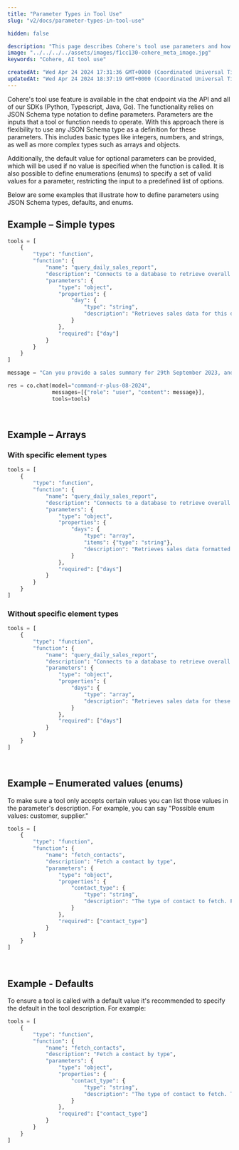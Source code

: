 ```yaml
---
title: "Parameter Types in Tool Use"
slug: "v2/docs/parameter-types-in-tool-use"

hidden: false

description: "This page describes Cohere's tool use parameters and how to work with them."
image: "../../../../assets/images/f1cc130-cohere_meta_image.jpg"  
keywords: "Cohere, AI tool use"

createdAt: "Wed Apr 24 2024 17:31:36 GMT+0000 (Coordinated Universal Time)"
updatedAt: "Wed Apr 24 2024 18:37:19 GMT+0000 (Coordinated Universal Time)"
---
```

Cohere's tool use feature is available in the chat endpoint via the API and all of our SDKs (Python, Typescript, Java, Go). The functionality relies on JSON Schema type notation to define parameters. Parameters are the inputs that a tool or function needs to operate. With this approach there is flexibility to use any JSON Schema type as a definition for these parameters. This includes basic types like integers, numbers, and strings, as well as more complex types such as arrays and objects.

Additionally, the default value for optional parameters can be provided, which will be used if no value is specified when the function is called. It is also possible to define enumerations (enums) to specify a set of valid values for a parameter, restricting the input to a predefined list of options.

Below are some examples that illustrate how to define parameters using JSON Schema types, defaults, and enums.

## Example – Simple types

```python PYTHON
tools = [
    {
        "type": "function",
        "function": {
            "name": "query_daily_sales_report",
            "description": "Connects to a database to retrieve overall sales volumes and sales information for a given day.",
            "parameters": {
                "type": "object",
                "properties": {
                    "day": {
                        "type": "string",
                        "description": "Retrieves sales data for this day, formatted as YYYY-MM-DD."
                    }
                },
                "required": ["day"]
            }
        }
    }
]

message = "Can you provide a sales summary for 29th September 2023, and also give me some details about the products in the 'Electronics' category, for example their prices and stock levels?"

res = co.chat(model="command-r-plus-08-2024",
              messages=[{"role": "user", "content": message}],
              tools=tools)

```

<br />

## Example – Arrays

### With specific element types

```python PYTHON
tools = [
    {
        "type": "function",
        "function": {
            "name": "query_daily_sales_report",
            "description": "Connects to a database to retrieve overall sales volumes and sales information for numerous days.",
            "parameters": {
                "type": "object",
                "properties": {
                    "days": {
                        "type": "array",
                        "items": {"type": "string"},
                        "description": "Retrieves sales data formatted as YYYY-MM-DD."
                    }
                },
                "required": ["days"]
            }
        }
    }
]
```

### Without specific element types

```python PYTHON
tools = [
    {
        "type": "function",
        "function": {
            "name": "query_daily_sales_report",
            "description": "Connects to a database to retrieve overall sales volumes and sales information for numerous days.",
            "parameters": {
                "type": "object",
                "properties": {
                    "days": {
                        "type": "array",
                        "description": "Retrieves sales data for these days, formatted as YYYY-MM-DD."
                    }
                },
                "required": ["days"]
            }
        }
    }
]
```

<br />

## Example – Enumerated values (enums)

To make sure a tool only accepts certain values you can list those values in the parameter's description. For example, you can say "Possible enum values: customer, supplier."

```python PYTHON
tools = [
    {
        "type": "function",
        "function": {
            "name": "fetch_contacts",
            "description": "Fetch a contact by type",
            "parameters": {
                "type": "object",
                "properties": {
                    "contact_type": {
                        "type": "string",
                        "description": "The type of contact to fetch. Possible enum values: customer, supplier.",
                    }
                },
                "required": ["contact_type"]
            }
        }
    }
]
```

<br />

## Example - Defaults

To ensure a tool is called with a default value it's recommended to specify the default in the tool description. For example:

```python PYTHON
tools = [
    {
        "type": "function",
        "function": {
            "name": "fetch_contacts",
            "description": "Fetch a contact by type",
            "parameters": {
                "type": "object",
                "properties": {
                    "contact_type": {
                        "type": "string",
                        "description": "The type of contact to fetch. The default value is: supplier.",
                    }
                },
                "required": ["contact_type"]
            }
        }
    }
]

```



<br />
